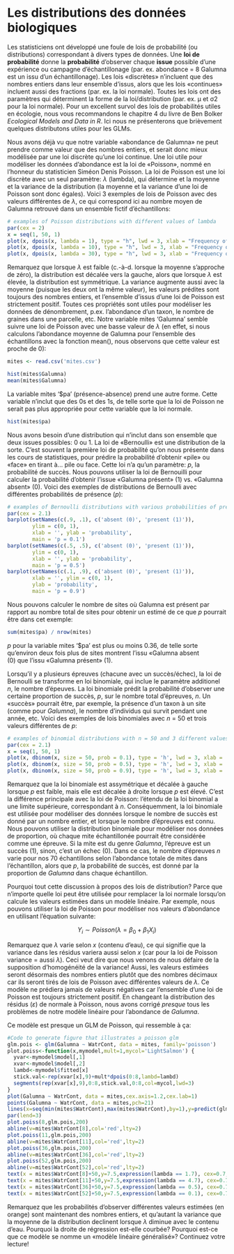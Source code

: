 # Les distributions des données biologiques

Les statisticiens ont développé une foule de lois de probabilité (ou
distributions) correspondant à divers types de données. Une **loi de
probabilité** donne la **probabilité** d'observer chaque **issue**
possible d'une expérience ou campagne d'échantillonage (par. ex.
abondance = 8 Galumna est un issu d'un échantillonage). Les lois
«discrètes» n'incluent que des nombres entiers dans leur ensemble
d'issus, alors que les lois «continues» incluent aussi des fractions
(par. ex. la loi normale). Toutes les lois ont des paramètres qui
déterminent la forme de la loi/distribution (par. ex. μ et σ2 pour la
loi normale). Pour un excellent survol des lois de probabilités utiles
en écologie, nous vous recommandons le chapitre 4 du livre de Ben Bolker
*Ecological Models and Data in R*. Ici nous ne présenterons que
brièvement quelques distributons utiles pour les GLMs.

Nous avons déjà vu que notre variable «abondance de Galumna» ne peut
prendre comme valeur que des nombres entiers, et serait donc mieux
modélisée par une loi discrète qu'une loi continue. Une loi utile pour
modéliser les données d'abondance est la loi de «Poisson», nommé en
l'honneur du statisticien Siméon Denis Poisson. La loi de Poisson est
une loi discrète avec un seul paramètre: $\lambda$ (lambda), qui détermine et la
moyenne et la variance de la distribution (la moyenne et la variance
d'une loi de Poisson sont donc égales). Voici 3 exemples de lois de
Poisson avec des valeurs différentes de $\lambda$, ce qui correspond ici au
nombre moyen de Galumna retrouvé dans un ensemble fictif
d'échantillons:


```r
# examples of Poisson distributions with different values of lambda
par(cex = 2)
x = seq(1, 50, 1)
plot(x, dpois(x, lambda = 1), type = "h", lwd = 3, xlab = "Frequency of Galumna", ylab = "Probability", main = "lambda = 1")
plot(x, dpois(x, lambda = 10), type = "h", lwd = 3, xlab = "Frequency of Galumna", ylab = "Probability", main = "lambda = 10")
plot(x, dpois(x, lambda = 30), type = "h", lwd = 3, xlab = "Frequency of Galumna", ylab = "Probability", main = "lambda = 30")
```

Remarquez que lorsque $\lambda$ est faible (c.-à-d. lorsque la moyenne
s'approche de zéro), la distribution est décalée vers la gauche, alors
que lorsque $\lambda$ est élevée, la distribution est symmétrique. La variance
augmente aussi avec la moyenne (puisque les deux ont la même valeur),
les valeurs prédites sont toujours des nombres entiers, et l'ensemble
d'issus d'une loi de Poisson est strictement positif. Toutes ces
propriétés sont utiles pour modéliser les données de dénombrement, p.ex.
l'abondance d'un taxon, le nombre de graines dans une parcelle, etc.
Notre variable mites 'Galumna' semble suivre une loi de Poisson avec une
basse valeur de $\lambda$ (en effet, si nous calculons l'abondance moyenne de
Galumna pour l'ensemble des échantillons avec la fonction mean(), nous
observons que cette valeur est proche de 0):

```r
mites <- read.csv('mites.csv')
```
```r
hist(mites$Galumna)
mean(mites$Galumna)
```

La variable mites '$pa' (présence-absence) prend une autre forme. Cette
variable n'inclut que des 0s et des 1s, de telle sorte que la loi de
Poisson ne serait pas plus appropriée pour cette variable que la loi
normale.

```r
hist(mites$pa)
```

Nous avons besoin d'une distribution qui n'inclut dans son ensemble
que deux issues possibles: 0 ou 1. La loi de «Bernoulli» est une
distribution de la sorte. C'est souvent la première loi de probabilité
qu'on nous présente dans les cours de statistiques, pour prédire la
probabilité d'obtenir \«pile\» ou \«face\» en tirant à\... pile ou
face. Cette loi n'a qu'un paramètre: *p*, la probabilité de succès.
Nous pouvons utiliser la loi de Bernouilli pour calculer la probabilité
d'obtenir l'issue «Galumna présent» (1) vs. «Galumna absent» (0). Voici
des exemples de distributions de Bernoulli avec différentes probabilités
de présence ($p$):

```r
# examples of Bernoulli distributions with various probabilities of presence (p)
par(cex = 2.1)
barplot(setNames(c(.9, .1), c('absent (0)', 'present (1)')),
        ylim = c(0, 1),
        xlab = '', ylab = 'probability',
        main = 'p = 0.1')
barplot(setNames(c(.5, .5), c('absent (0)', 'present (1)')),
        ylim = c(0, 1),
        xlab = '', ylab = 'probability',
        main = 'p = 0.5')
barplot(setNames(c(.1, .9), c('absent (0)', 'present (1)')),
        xlab = '', ylim = c(0, 1),
        ylab = 'probability',
        main = 'p = 0.9')
```

Nous pouvons calculer le nombre de sites où Galumna est présent par
rapport au nombre total de sites pour obtenir un estimé de ce que $p$
pourrait être dans cet exemple:

```r
sum(mites$pa) / nrow(mites)
```

$p$ pour la variable mites '$pa' est plus ou moins 0.36, de telle sorte
qu'environ deux fois plus de sites montrent l'issu \«Galumna absent\
(0) que l'issu \«Galumna présent\» (1).

Lorsqu'il y a plusieurs épreuves (chacune avec un succès/échec), la loi
de Bernoulli se transforme en loi binomiale, qui inclue le paramètre
additionel $n$, le nombre d'épeuves. La loi binomiale prédit la
probabilité d'observer une certaine proportion de succès, $p$, sur le
nombre total d'épreuves, $n$. Un \«succès\» pourrait être, par exemple,
la présence d'un taxon à un site (comme pour *Galumna*), le nombre
d'individus qui survit pendant une année, etc. Voici des exemples de
lois binomiales avec $n$ = 50 et trois valeurs différentes de $p$:

```r
# examples of binomial distributions with n = 50 and 3 different values of p
par(cex = 2.1)
x = seq(1, 50, 1)
plot(x, dbinom(x, size = 50, prob = 0.1), type = 'h', lwd = 3, xlab = '# galumna', ylab = 'Probability', main = 'p = 0.1 n = 50')
plot(x, dbinom(x, size = 50, prob = 0.5), type = 'h', lwd = 3, xlab = '# galumna', ylab = 'Probability', main = 'p = 0.5 n = 50')
plot(x, dbinom(x, size = 50, prob = 0.9), type = 'h', lwd = 3, xlab = '# galumna', ylab = 'Probability', main = 'p = 0.9 n = 50')
```

Remarquez que la loi binomiale est assymétrique et décalée à gauche
lorsque $p$ est faible, mais elle est décalée à droite lorsque $p$ est
élevé. C'est la différence principale avec la loi de Poisson: l'étendu
de la loi binomial a une limite supérieure, correspondant à $n$.
Conséquemment, la loi binomiale est utilisée pour modéliser des données
lorsque le nombre de succès est donné par un nombre entier, et lorsque
le nombre d'épreuves est connu. Nous pouvons utiliser la distribution
binomiale pour modéliser nos données de proportion, où chaque mite
échantillonée pourrait être considérée comme une épreuve. Si la mite est
du genre *Galumna*, l'épreuve est un succès (1), sinon, c'est un échec
(0). Dans ce cas, le nombre d'épreuves $n$ varie pour nos 70
échantillons selon l'abondance totale de mites dans l'échantillon,
alors que $p$, la probabilité de succès, est donné par la proportion de
*Galumna* dans chaque échantillon.

Pourquoi tout cette discussion à propos des lois de distribution? Parce
que n'importe quelle loi peut être utilisée pour remplacer la loi
normale lorsqu'on calcule les valeurs estimées dans un modèle linéaire.
Par exemple, nous pouvons utiliser la loi de Poisson pour modéliser nos
valeurs d'abondance en utilisant l'équation suivante:

$$Y_i \sim Poisson(\lambda = \beta_0 + \beta_1X_i)$$

Remarquez que $\lambda$ varie selon $x$ (contenu d'eau), ce qui signifie que la variance dans les résidus variera aussi selon $x$ (car pour la loi de Poisson variance = aussi $\lambda$). Ceci veut dire que nous venons de nous défaire de la supposition d'homogénéité de la variance! Aussi, les
valeurs estimées seront désormais des nombres entiers plutôt que des
nombres décimaux car ils seront tirés de lois de Poisson avec
différentes valeurs de $\lambda$. Ce modèle ne prédiera jamais de valeurs
négatives car l'ensemble d'une loi de Poisson est toujours strictement
positif. En changeant la distribution des résidus ($\varepsilon$) de normale à Poisson, nous avons corrigé *presque* tous les problèmes de notre modèle linéaire pour l'abondance de *Galumna*.

Ce modèle est presque un GLM de Poisson, qui ressemble à ça:

```r
#Code to generate figure that illustrates a poisson glm
glm.pois <- glm(Galumna ~ WatrCont, data = mites, family='poisson')
plot.poiss<-function(x,mymodel,mult=1,mycol='LightSalmon') {
  yvar<-mymodel$model[,1]
  xvar<-mymodel$model[,2]
  lambd<-mymodel$fitted[x]
  stick.val<-rep(xvar[x],9)+mult*dpois(0:8,lambd=lambd)
  segments(rep(xvar[x],9),0:8,stick.val,0:8,col=mycol,lwd=3)
}
plot(Galumna ~ WatrCont, data = mites,cex.axis=1.2,cex.lab=1)
points(Galumna ~ WatrCont, data = mites,pch=21)
lines(x=seq(min(mites$WatrCont),max(mites$WatrCont),by=1),y=predict(glm.pois,newdata=data.frame('WatrCont' = seq(min(mites$WatrCont),max(mites$WatrCont),by=1)),type='response'))
par(lend=3)
plot.poiss(8,glm.pois,200)
abline(v=mites$WatrCont[8],col='red',lty=2)
plot.poiss(11,glm.pois,200)
abline(v=mites$WatrCont[11],col='red',lty=2)
plot.poiss(36,glm.pois,200)
abline(v=mites$WatrCont[36],col='red',lty=2)
plot.poiss(52,glm.pois,200)
abline(v=mites$WatrCont[52],col='red',lty=2)
text(x = mites$WatrCont[8]+50,y=7.5,expression(lambda == 1.7), cex=0.7, col = 'red')
text(x = mites$WatrCont[11]+50,y=7.5,expression(lambda == 4.7), cex=0.7, col = 'red')
text(x = mites$WatrCont[36]+50,y=7.5,expression(lambda == 0.5), cex=0.7, col = 'red')
text(x = mites$WatrCont[52]+50,y=7.5,expression(lambda == 0.1), cex=0.7, col = 'red')
```

Remarquez que les probabilités d'observer différentes valeurs estimées
(en orange) sont maintenant des nombres entiers, et qu'autant la
variance que la moyenne de la distribution declinent lorsque $\lambda$ diminue avec le contenu d'eau. Pourquoi la droite de régression est-elle
courbée? Pourquoi est-ce que ce modèle se nomme un \«modèle linéaire
généralisé\»? Continuez votre lecture!